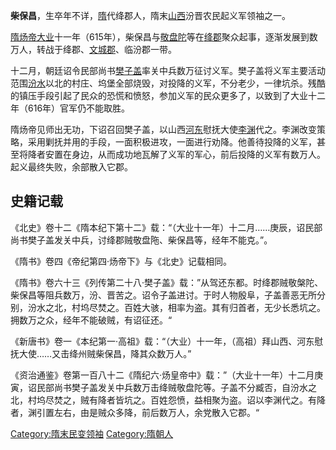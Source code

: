 '''柴保昌'''，生卒年不详，[[隋|隋]]代绛郡人，隋末[[山西|山西]]汾晋农民起义军领袖之一。

[[隋炀帝|隋炀帝]][[大业|大业]]十一年（615年），柴保昌与[[敬盘陀|敬盘陀]]等在[[绛郡|绛郡]]聚众起事，逐渐发展到数万人，转战于绛郡、[[文城郡|文城郡]]、临汾郡一带。

十二月，朝廷诏令民部尚书[[樊子盖|樊子盖]]率关中兵数万征讨义军。樊子盖将义军主要活动范围[[汾水|汾水]]以北的村庄、坞堡全部烧毁，对投降的义军，不分老少，一律坑杀。残酷的镇压手段引起了民众的恐慌和愤怒，参加义军的民众更多了，以致到了大业十二年（616年）官军仍不能取胜。

隋炀帝见师出无功，下诏召回樊子盖，以山西[[河东|河东]]慰抚大使[[李渊|李渊]]代之。李渊改变策略，采用剿抚并用的手段，一面积极进攻，一面进行劝降。他善待投降的义军，甚至将降者安置在身边，从而成功地瓦解了义军的军心，前后投降的义军有数万人。起义最终失败，余部散入它郡。

==史籍记载==
《北史》卷十二《隋本纪下第十二》载：“（大业十一年）十二月……庚辰，诏民部尚书樊子盖发关中兵，讨绛郡贼敬盘陁、柴保昌等，经年不能克。”。

《隋书》卷四《帝纪第四·炀帝下》与《北史》记载相同。

《隋书》卷六十三《列传第二十八·樊子盖》载：”从驾还东都。时绛郡贼敬槃陀、柴保昌等阻兵数万，汾、晋苦之。诏令子盖进讨。于时人物殷阜，子盖善恶无所分别，汾水之北，村坞尽焚之。百姓大骇，相率为盗。其有归首者，无少长悉坑之。拥数万之众，经年不能破贼，有诏征还。“

《新唐书》卷一《本纪第一·高祖》载：“（大业）十一年，（高祖）拜山西、河东慰抚大使……又击绛州贼柴保昌，降其众数万人。”

《资治通鉴》卷第一百八十二《隋纪六·炀皇帝中》载：”（大业十一年）十二月庚寅，诏民部尚书樊子盖发关中兵数万击绛贼敬盘陀等。子盖不分臧否，自汾水之北，村坞尽焚之，贼有降者皆坑之。百姓怨愤，益相聚为盗。诏以李渊代之。有降者，渊引置左右，由是贼众多降，前后数万人，余党散入它郡。“
[[Category:隋末民变领袖|Category:隋末民变领袖]]
[[Category:隋朝人|Category:隋朝人]]